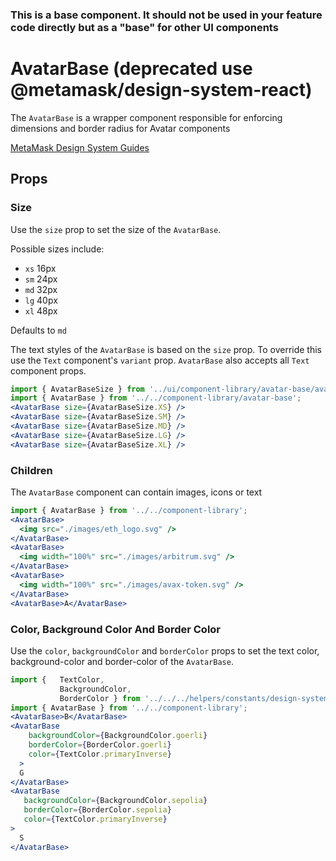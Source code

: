 

### This is a base component. It should not be used in your feature code directly but as a "base" for other UI components

# AvatarBase (deprecated use @metamask/design-system-react)

The `AvatarBase` is a wrapper component responsible for enforcing dimensions and border radius for Avatar components

[MetaMask Design System Guides](https://www.notion.so/MetaMask-Design-System-Guides-Design-f86ecc914d6b4eb6873a122b83c12940)

<Canvas>
  <Story id="components-componentlibrary-avatarbase--default-story" />
</Canvas>

## Props

<ArgsTable of={AvatarBase} />

### Size

Use the `size` prop to set the size of the `AvatarBase`.

Possible sizes include:

- `xs` 16px
- `sm` 24px
- `md` 32px
- `lg` 40px
- `xl` 48px

Defaults to `md`

The text styles of the `AvatarBase` is based on the `size` prop. To override this use the `Text` component's `variant` prop. `AvatarBase` also accepts all `Text` component props.

<Canvas>
  <Story id="components-componentlibrary-avatarbase--size" />
</Canvas>

```jsx
import { AvatarBaseSize } from '../ui/component-library/avatar-base/avatar-base.types';
import { AvatarBase } from '../../component-library/avatar-base';
<AvatarBase size={AvatarBaseSize.XS} />
<AvatarBase size={AvatarBaseSize.SM} />
<AvatarBase size={AvatarBaseSize.MD} />
<AvatarBase size={AvatarBaseSize.LG} />
<AvatarBase size={AvatarBaseSize.XL} />
```

### Children

The `AvatarBase` component can contain images, icons or text

<Canvas>
  <Story id="components-componentlibrary-avatarbase--children" />
</Canvas>

```jsx
import { AvatarBase } from '../../component-library';
<AvatarBase>
  <img src="./images/eth_logo.svg" />
</AvatarBase>
<AvatarBase>
  <img width="100%" src="./images/arbitrum.svg" />
</AvatarBase>
<AvatarBase>
  <img width="100%" src="./images/avax-token.svg" />
</AvatarBase>
<AvatarBase>A</AvatarBase>
```

### Color, Background Color And Border Color

Use the `color`, `backgroundColor` and `borderColor` props to set the text color, background-color and border-color of the `AvatarBase`.

<Canvas>
  <Story id="components-componentlibrary-avatarbase--color-background-color-and-border-color" />
</Canvas>

```jsx
import {   TextColor,
           BackgroundColor,
           BorderColor } from '../../../helpers/constants/design-system';
import { AvatarBase } from '../../component-library';
<AvatarBase>B</AvatarBase>
<AvatarBase
    backgroundColor={BackgroundColor.goerli}
    borderColor={BorderColor.goerli}
    color={TextColor.primaryInverse}
  >
  G
</AvatarBase>
<AvatarBase
   backgroundColor={BackgroundColor.sepolia}
   borderColor={BorderColor.sepolia}
   color={TextColor.primaryInverse}
>
  S
</AvatarBase>
```
